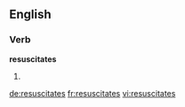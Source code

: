 ==English==

===Verb===
'''resuscitates'''

# {{en-third-person singular of|resuscitate}}

[[de:resuscitates]]
[[fr:resuscitates]]
[[vi:resuscitates]]